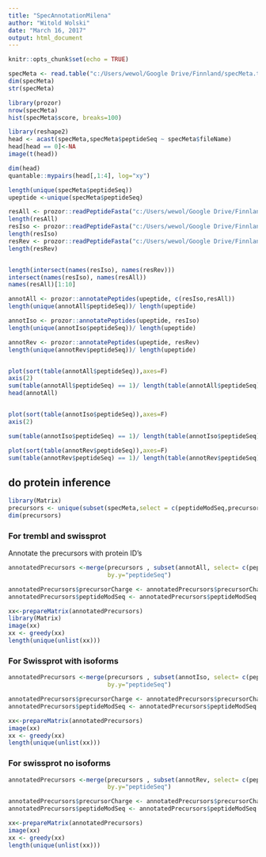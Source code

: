 ```yaml
---
title: "SpecAnnotationMilena"
author: "Witold Wolski"
date: "March 16, 2017"
output: html_document
---
```


```r
knitr::opts_chunk$set(echo = TRUE)
```


```r

specMeta <- read.table("c:/Users/wewol/Google Drive/Finnland/specMeta.txt", stringsAsFactors = FALSE)
dim(specMeta)
str(specMeta)


```


```r
library(prozor)
nrow(specMeta)
hist(specMeta$score, breaks=100)

library(reshape2)
head <- acast(specMeta,specMeta$peptideSeq ~ specMeta$fileName)
head[head == 0]<-NA
image(t(head))

dim(head)
quantable::mypairs(head[,1:4], log="xy")

```

```r
length(unique(specMeta$peptideSeq))
upeptide <-unique(specMeta$peptideSeq)

resAll <- prozor::readPeptideFasta("c:/Users/wewol/Google Drive/Finnland/uniprot-taxonomy-Homo+sapiens+Human9606-UNREVIEWED.fasta.gz")
length(resAll)
resIso <- prozor::readPeptideFasta("c:/Users/wewol/Google Drive/Finnland/uniprot-taxonomy-Homo+sapiens+Human9606.fasta.gz")
length(resIso)
resRev <- prozor::readPeptideFasta("c:/Users/wewol/Google Drive/Finnland/uniprot-taxonomy-Homo+sapiens+Human9606-NOISO.fasta.gz")
length(resRev)


length(intersect(names(resIso), names(resRev)))
intersect(names(resIso), names(resAll))
names(resAll)[1:10]

annotAll <- prozor::annotatePeptides(upeptide, c(resIso,resAll))
length(unique(annotAll$peptideSeq))/ length(upeptide)

annotIso <- prozor::annotatePeptides(upeptide, resIso)
length(unique(annotIso$peptideSeq))/ length(upeptide)

annotRev <- prozor::annotatePeptides(upeptide, resRev)
length(unique(annotRev$peptideSeq))/ length(upeptide)


plot(sort(table(annotAll$peptideSeq)),axes=F)
axis(2)
sum(table(annotAll$peptideSeq) == 1)/ length(table(annotAll$peptideSeq)) * 100
head(annotAll)


plot(sort(table(annotIso$peptideSeq)),axes=F)
axis(2)

sum(table(annotIso$peptideSeq) == 1)/ length(table(annotIso$peptideSeq)) * 100

plot(sort(table(annotRev$peptideSeq)),axes=F)
sum(table(annotRev$peptideSeq) == 1)/ length(table(annotRev$peptideSeq)) * 100


```



## do protein inference



```r
library(Matrix)
precursors <- unique(subset(specMeta,select = c(peptideModSeq,precursorCharge,peptideSeq )))
dim(precursors)

```

### For trembl and swissprot 

Annotate the precursors with protein ID's

```r

annotatedPrecursors <-merge(precursors , subset(annotAll, select= c(peptideSeq,proteinID)), by.x="peptideSeq", 
                            by.y="peptideSeq")

annotatedPrecursors$precursorCharge <- annotatedPrecursors$precursorCharge
annotatedPrecursors$peptideModSeq <- annotatedPrecursors$peptideModSeq

xx<-prepareMatrix(annotatedPrecursors)
library(Matrix)
image(xx)
xx <- greedy(xx)
length(unique(unlist(xx)))

```

### For Swissprot with isoforms

```r

annotatedPrecursors <-merge(precursors , subset(annotIso, select= c(peptideSeq,proteinID)), by.x="peptideSeq", 
                            by.y="peptideSeq")

annotatedPrecursors$precursorCharge <- annotatedPrecursors$precursorCharge
annotatedPrecursors$peptideModSeq <- annotatedPrecursors$peptideModSeq

xx<-prepareMatrix(annotatedPrecursors)
image(xx)
xx <- greedy(xx)
length(unique(unlist(xx)))

```

### For swissprot no isoforms

```r

annotatedPrecursors <-merge(precursors , subset(annotRev, select= c(peptideSeq,proteinID)), by.x="peptideSeq", 
                            by.y="peptideSeq")

annotatedPrecursors$precursorCharge <- annotatedPrecursors$precursorCharge
annotatedPrecursors$peptideModSeq <- annotatedPrecursors$peptideModSeq

xx<-prepareMatrix(annotatedPrecursors)
image(xx)
xx <- greedy(xx)
length(unique(unlist(xx)))

```

